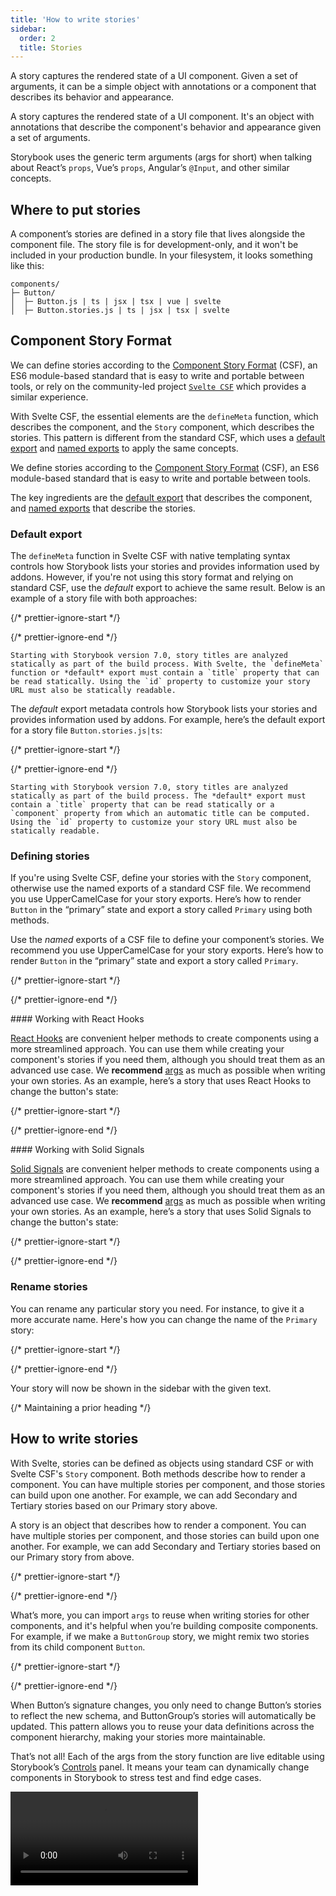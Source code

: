 ```yaml
---
title: 'How to write stories'
sidebar:
  order: 2
  title: Stories
---
```


<YouTubeCallout id="P0WHt_L0-2g" title="How to write Storybook stories | Component Story Format" />

<If renderer="svelte">

  A story captures the rendered state of a UI component. Given a set of arguments, it can be a simple object with annotations or a component that describes its behavior and appearance.

</If>

<If notRenderer="svelte">

  A story captures the rendered state of a UI component. It's an object with annotations that describe the component's behavior and appearance given a set of arguments.

</If>

Storybook uses the generic term arguments (args for short) when talking about React’s `props`, Vue’s `props`, Angular’s `@Input`, and other similar concepts.

## Where to put stories

A component’s stories are defined in a story file that lives alongside the component file. The story file is for development-only, and it won't be included in your production bundle. In your filesystem, it looks something like this:

```
components/
├─ Button/
│  ├─ Button.js | ts | jsx | tsx | vue | svelte
│  ├─ Button.stories.js | ts | jsx | tsx | svelte
```

## Component Story Format

<If renderer="svelte">

  We can define stories according to the [Component Story Format](../api/csf.mdx) (CSF), an ES6 module-based standard that is easy to write and portable between tools, or rely on the community-led project [`Svelte CSF`](https://storybook.js.org/addons/@storybook/addon-svelte-csf) which provides a similar experience. 
   
  With Svelte CSF, the essential elements are the `defineMeta` function, which describes the component, and the `Story` component, which describes the stories. This pattern is different from the standard CSF, which uses a [default export](https://developer.mozilla.org/en-US/docs/Web/JavaScript/Reference/Statements/export#Using_the_default_export) and [named exports](https://developer.mozilla.org/en-US/docs/Web/JavaScript/Reference/Statements/export#Using_named_exports) to apply the same concepts.
  
</If>

<If notRenderer="svelte">

  We define stories according to the [Component Story Format](../api/csf.mdx) (CSF), an ES6 module-based standard that is easy to write and portable between tools.

  The key ingredients are the [default export](https://developer.mozilla.org/en-US/docs/Web/JavaScript/Reference/Statements/export#Using_the_default_export) that describes the component, and [named exports](https://developer.mozilla.org/en-US/docs/Web/JavaScript/Reference/Statements/export#Using_named_exports) that describe the stories.

</If>

### Default export

<If renderer="svelte">

  The `defineMeta` function in Svelte CSF with native templating syntax controls how Storybook lists your stories and provides information used by addons. However, if you're not using this story format and relying on standard CSF, use the *default* export to achieve the same result. Below is an example of a story file with both approaches:

  {/* prettier-ignore-start */}

  <CodeSnippets path="button-story-default-export-with-component.md" />

  {/* prettier-ignore-end */}

  <Callout variant="info">

    Starting with Storybook version 7.0, story titles are analyzed statically as part of the build process. With Svelte, the `defineMeta` function or *default* export must contain a `title` property that can be read statically. Using the `id` property to customize your story URL must also be statically readable.

  </Callout>

</If>

<If notRenderer="svelte">

  The *default* export metadata controls how Storybook lists your stories and provides information used by addons. For example, here’s the default export for a story file `Button.stories.js|ts`:

  {/* prettier-ignore-start */}

  <CodeSnippets path="button-story-default-export-with-component.md" />

  {/* prettier-ignore-end */}

  <Callout variant="info">

    Starting with Storybook version 7.0, story titles are analyzed statically as part of the build process. The *default* export must contain a `title` property that can be read statically or a `component` property from which an automatic title can be computed. Using the `id` property to customize your story URL must also be statically readable.
  
  </Callout>

</If>

### Defining stories

<If renderer="svelte">
 
  If you're using Svelte CSF, define your stories with the `Story` component, otherwise use the named exports of a standard CSF file. We recommend you use UpperCamelCase for your story exports. Here’s how to render `Button` in the “primary” state and export a story called `Primary` using both methods.

</If>

<If notRenderer="svelte">

  Use the *named* exports of a CSF file to define your component’s stories. We recommend you use UpperCamelCase for your story exports. Here’s how to render `Button` in the “primary” state and export a story called `Primary`.

</If>

{/* prettier-ignore-start */}

<CodeSnippets path="button-story-with-args.md" />

{/* prettier-ignore-end */}

<IfRenderer renderer="react">
  #### Working with React Hooks

  [React Hooks](https://react.dev/reference/react) are convenient helper methods to create components using a more streamlined approach. You can use them while creating your component's stories if you need them, although you should treat them as an advanced use case. We **recommend** [args](./args.mdx) as much as possible when writing your own stories. As an example, here’s a story that uses React Hooks to change the button's state:

  {/* prettier-ignore-start */}

  <CodeSnippets path="button-story.md" />

  {/* prettier-ignore-end */}
</IfRenderer>

<IfRenderer renderer="solid">
  #### Working with Solid Signals

  [Solid Signals](https://www.solidjs.com/docs/latest/api#basic-reactivity) are convenient helper methods to create components using a more streamlined approach. You can use them while creating your component's stories if you need them, although you should treat them as an advanced use case. We **recommend** [args](./args.mdx) as much as possible when writing your own stories. As an example, here’s a story that uses Solid Signals to change the button's state:

  {/* prettier-ignore-start */}

  <CodeSnippets path="button-story.md" />

  {/* prettier-ignore-end */}
</IfRenderer>

### Rename stories

You can rename any particular story you need. For instance, to give it a more accurate name. Here's how you can change the name of the `Primary` story:

{/* prettier-ignore-start */}

<CodeSnippets path="button-story-rename-story.md" />

{/* prettier-ignore-end */}

Your story will now be shown in the sidebar with the given text.

{/* Maintaining a prior heading */}

<a id="using-args" />

## How to write stories


<IfRenderer renderer="svelte">

  With Svelte, stories can be defined as objects using standard CSF or with Svelte CSF's `Story` component. Both methods describe how to render a component. You can have multiple stories per component, and those stories can build upon one another. For example, we can add Secondary and Tertiary stories based on our Primary story above.

</IfRenderer>

<If notRenderer="svelte">

  A story is an object that describes how to render a component. You can have multiple stories per component, and those stories can build upon one another. For example, we can add Secondary and Tertiary stories based on our Primary story from above.

</If>


{/* prettier-ignore-start */}

<CodeSnippets path="button-story-using-args.md" />

{/* prettier-ignore-end */}

What’s more, you can import `args` to reuse when writing stories for other components, and it's helpful when you’re building composite components. For example, if we make a `ButtonGroup` story, we might remix two stories from its child component `Button`.

{/* prettier-ignore-start */}

<CodeSnippets path="button-group-story.md" />

{/* prettier-ignore-end */}

When Button’s signature changes, you only need to change Button’s stories to reflect the new schema, and ButtonGroup’s stories will automatically be updated. This pattern allows you to reuse your data definitions across the component hierarchy, making your stories more maintainable.

That’s not all! Each of the args from the story function are live editable using Storybook’s [Controls](../essentials/controls.mdx) panel. It means your team can dynamically change components in Storybook to stress test and find edge cases.

<Video src="../_assets/writing-stories/addon-controls-demo-optimized.mp4" />

You can also use the Controls panel to edit or save a new story after adjusting its control values.

<Video src="../_assets/get-started/edit-story-from-controls-optimized.mp4" />

<If renderer="svelte">

  <Callout variant="info">

    This feature is not supported with the Svelte CSF. To opt-in to this feature with Svelte, you must use Storybook's [Component Story Format](../api/csf.mdx).
  
  </Callout>
  
</If>

Addons can enhance args. For instance, [Actions](../essentials/actions.mdx) auto-detects which args are callbacks and appends a logging function to them. That way, interactions (like clicks) get logged in the actions panel.

<Video src="../_assets/writing-stories/addon-actions-demo-optimized.mp4" />

### Using the play function

Storybook's `play` function and the [`@storybook/addon-interactions`](https://storybook.js.org/addons/@storybook/addon-interactions) are convenient helper methods to test component scenarios that otherwise require user intervention. They're small code snippets that execute once your story renders. For example, suppose you wanted to validate a form component, you could write the following story using the `play` function to check how the component responds when filling in the inputs with information:

{/* prettier-ignore-start */}

<CodeSnippets path="login-form-with-play-function.md" />

Without the help of the `play` function and the `@storybook/addon-interactions`, you had to write your own stories and manually interact with the component to test out each use case scenario possible.

### Using parameters

Parameters are Storybook’s method of defining static metadata for stories. A story’s parameters can be used to provide configuration to various addons at the level of a story or group of stories.

For instance, suppose you wanted to test your Button component against a different set of backgrounds than the other components in your app. You might add a component-level `backgrounds` parameter:

{/* prettier-ignore-start */}

<CodeSnippets path="parameters-in-meta.md" />

{/* prettier-ignore-end */}

![Parameters background color](../_assets/writing-stories/parameters-background-colors.png)

This parameter would instruct the backgrounds addon to reconfigure itself whenever a Button story is selected. Most addons are configured via a parameter-based API and can be influenced at a [global](./parameters.mdx#global-parameters), [component](./parameters.mdx#component-parameters) and [story](./parameters.mdx#story-parameters) level.

### Using decorators

Decorators are a mechanism to wrap a component in arbitrary markup when rendering a story. Components are often created with assumptions about ‘where’ they render. Your styles might expect a theme or layout wrapper, or your UI might expect specific context or data providers.

<IfRenderer renderer="svelte">
  
  A simple example is adding padding to a component’s stories. With Svelte, you can either use an auxiliary component to wrap your stories with the required spacing or layout elements, or ignore the concept of decorators entirely and define them inline in a template.
   
  { /* prettier-ignore-start */}
  
  <CodeSnippets path="margindecorator.md" />
  
  { /* prettier-ignore-end */}
  

</IfRenderer>

<If notRenderer="svelte">

  A simple example is adding padding to a component’s stories. Accomplish this using a decorator that wraps the stories in a `div` with padding, like so:

</If>

{/* prettier-ignore-start */}

<CodeSnippets path="button-story-component-decorator.md" />

{/* prettier-ignore-end */}

Decorators [can be more complex](./decorators.mdx#context-for-mocking) and are often provided by [addons](../configure/user-interface/storybook-addons.mdx). You can also configure decorators at the [story](./decorators.mdx#story-decorators), [component](./decorators.mdx#component-decorators) and [global](./decorators.mdx#global-decorators) level.

## Stories for two or more components

Sometimes you may have two or more components created to work together. For instance, if you have a parent `List` component, it may require child `ListItem` components.

{/* prettier-ignore-start */}

<CodeSnippets path="list-story-starter.md" />

{/* prettier-ignore-end */}

In such cases, it makes sense to render a different function for each story:

{/* prettier-ignore-start */}

<CodeSnippets path="list-story-expanded.md" />

{/* prettier-ignore-end */}

You can also reuse *story data* from the child `ListItem` in your `List` component. That’s easier to maintain because you don’t have to update it in multiple places.

{/* prettier-ignore-start */}

<CodeSnippets path="list-story-reuse-data.md" />

{/* prettier-ignore-end */}

<Callout variant="info" icon="💡">
  Note that there are disadvantages in writing stories like this as you cannot take full advantage of the args mechanism and composing args as you build even more complex composite components. For more discussion, see the [multi component stories](../writing-stories/stories-for-multiple-components.mdx) workflow documentation.
</Callout>
